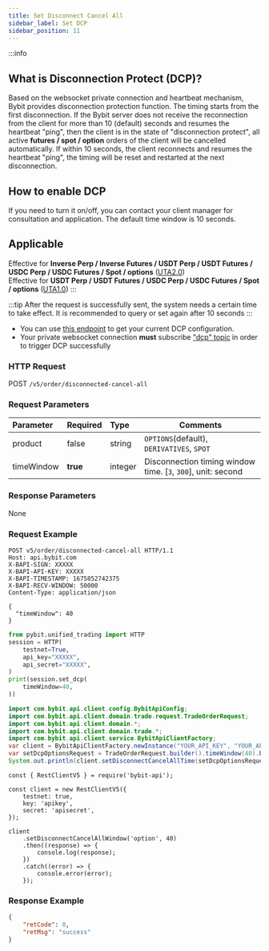 ```yaml
---
title: Set Disconnect Cancel All
sidebar_label: Set DCP
sidebar_position: 11
---
```


:::info
## What is Disconnection Protect (DCP)?
Based on the websocket private connection and heartbeat mechanism, Bybit provides disconnection protection function. The
timing starts from the first disconnection. If the Bybit server does not receive the reconnection from the client for
more than 10 (default) seconds and resumes the heartbeat "ping", then the client is in the state of "disconnection protect",
all active **futures / spot / option** orders of the client will be cancelled automatically. If within 10 seconds, the client reconnects
and resumes the heartbeat "ping", the timing will be reset and restarted at the next disconnection.

## How to enable DCP
If you need to turn it on/off, you can contact your client manager for consultation and application. The default time window is 10 seconds.

## Applicable
Effective for **Inverse Perp / Inverse Futures / USDT Perp / USDT Futures / USDC Perp / USDC Futures / Spot / options** ([UTA2.0](../acct-mode#uta-20))<br/>
Effective for **USDT Perp / USDT Futures / USDC Perp / USDC Futures / Spot / options**  ([UTA1.0](../acct-mode#uta-10))
:::

:::tip
After the request is successfully sent, the system needs a certain time to take effect. It is recommended to query or set again after 10 seconds
:::

* You can use [this endpoint](/v5/account/account-info) to get your current DCP configuration.
* Your private websocket connection **must** subscribe ["dcp" topic](../websocket/private/dcp) in order to trigger DCP successfully

### HTTP Request
POST `/v5/order/disconnected-cancel-all`

### Request Parameters
| Parameter | Required | Type | Comments|
|:----- |:-------|:-----|------ |
|product |false |string |`OPTIONS`(default), `DERIVATIVES`, `SPOT`|
|timeWindow |**true** |integer |Disconnection timing window time. [`3`, `300`], unit: second |

### Response Parameters
None

### Request Example

<Tabs groupId="programming-languages">
<TabItem value="http" label="HTTP">

```http
POST v5/order/disconnected-cancel-all HTTP/1.1
Host: api.bybit.com
X-BAPI-SIGN: XXXXX
X-BAPI-API-KEY: XXXXX
X-BAPI-TIMESTAMP: 1675852742375
X-BAPI-RECV-WINDOW: 50000
Content-Type: application/json

{
  "timeWindow": 40
}
```

</TabItem>
<TabItem value="python" label="Python">

```python
from pybit.unified_trading import HTTP
session = HTTP(
    testnet=True,
    api_key="XXXXX",
    api_secret="XXXXX",
)
print(session.set_dcp(
    timeWindow=40,
))
```

</TabItem>
<TabItem value="java" label="Java">

```java
import com.bybit.api.client.config.BybitApiConfig;
import com.bybit.api.client.domain.trade.request.TradeOrderRequest;
import com.bybit.api.client.domain.*;
import com.bybit.api.client.domain.trade.*;
import com.bybit.api.client.service.BybitApiClientFactory;
var client = BybitApiClientFactory.newInstance("YOUR_API_KEY", "YOUR_API_SECRET", BybitApiConfig.TESTNET_DOMAIN).newTradeRestClient();
var setDcpOptionsRequest = TradeOrderRequest.builder().timeWindow(40).build();
System.out.println(client.setDisconnectCancelAllTime(setDcpOptionsRequest));
```

</TabItem>
<TabItem value="Node" label="Node.js">

```n4js
const { RestClientV5 } = require('bybit-api');

const client = new RestClientV5({
    testnet: true,
    key: 'apikey',
    secret: 'apisecret',
});

client
    .setDisconnectCancelAllWindow('option', 40)
    .then((response) => {
        console.log(response);
    })
    .catch((error) => {
        console.error(error);
    });
```

</TabItem>
</Tabs>

### Response Example

```json
{
    "retCode": 0,
    "retMsg": "success"
}
```
